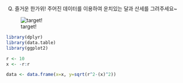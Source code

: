 Q) 즐거운 한가위! 주어진 데이터를 이용하여 운치있는 달과 산세를 그려주세요~

![target!](hangawui_result.PNG)

```r
library(dplyr)
library(data.table)
library(ggplot2)

r <- 10
x <- -r:r

data <- data.frame(x=x, y=sqrt(r^2-(x)^2))
```
